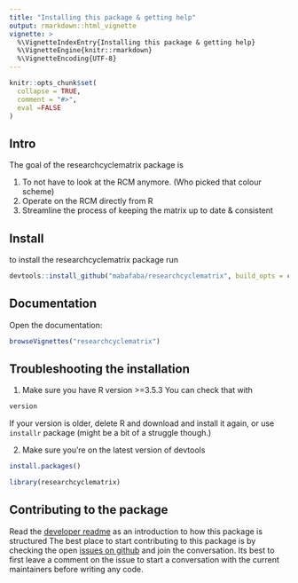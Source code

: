```yaml
---
title: "Installing this package & getting help"
output: rmarkdown::html_vignette
vignette: >
  %\VignetteIndexEntry{Installing this package & getting help}
  %\VignetteEngine{knitr::rmarkdown}
  %\VignetteEncoding{UTF-8}
---
```


```r
knitr::opts_chunk$set(
  collapse = TRUE,
  comment = "#>",
  eval =FALSE
)
```


## Intro

The goal of the researchcyclematrix package is

1. To not have to look at the RCM anymore. (Who picked that colour scheme)
1. Operate on the RCM directly from R
1. Streamline the process of keeping the matrix up to date & consistent

## Install

to install the researchcyclematrix package run

```r
devtools::install_github("mabafaba/researchcyclematrix", build_opts = c(), build_vignettes = TRUE)

```


## Documentation
Open the documentation:

```r
browseVignettes("researchcyclematrix")
```




## Troubleshooting the installation

1. Make sure you have R version >=3.5.3 You can check that with 

```r
version
```
If your version is older, delete R and download and install it again, or use `installr` package (might be a bit of a struggle though.)

2. Make sure you're on the latest version of devtools

```r

install.packages()
```

```r
library(researchcyclematrix)
```

## Contributing to the package
Read the [developer readme](https://github.com/mabafaba/researchcyclematrix) as an introduction to how this package is structured 
The best place to start contributing to this package is by checking the open [issues on github](https://github.com/mabafaba/researchcyclematrix/issues/) and join the conversation.
Its best to first leave a comment on the issue to start a conversation with the current maintainers before writing any code.




